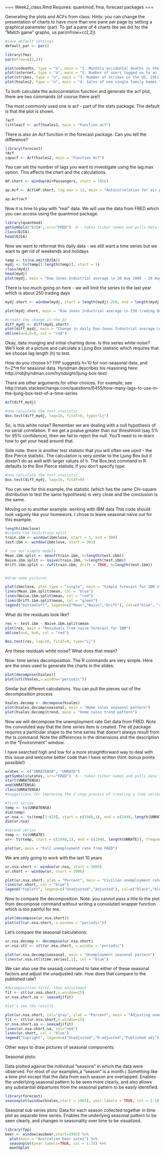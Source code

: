 ===
Week2_class.Rmd
Requires: quantmod, fma, forecast packages
===
 
Generating the plots and ACFs from class:
Hints:  you can change the presentation of charts to have more than one pane per page by setting a graphical parameter (par).  To get a pane of 4 charts like we did for the "Match game" graphs, us par(mfrow=c(2,2))
```r
#save default settings
default_par <- par()

library(fma)
par(mfrow=c(2,2))

plot(usdeaths, type = "o", main = "1. Monthly accidental deaths in the US")
plot(internet, type = "o", main = "2. Number of users logged on to an internet server \n each minute over a 100-minute period")
plot(strikes, type = "o", main = "3. Number of Strikes in the US, 1951 - 1980")
plot(hsales2, type = "o", main = "4. Sales of new single family homes \n in the US, Jan 1987 - Nov 1995")


```

To both calculate the autocorrelation function and generate the acf plot, there are two commands (of course there are!)

The most commonly used one is acf - part of the stats package. The default is that the plot is shown. 

```r
?acf
littleacf <- acf(hsales2, main = "Function acf")

```
There is also an Acf function in the forecast package.  Can you tell the difference?

```r
library(forecast)
?Acf
capacf <- Acf(hsales2, main = "Function Acf")

```

You can set the number of lags you want to investigate using the lag.max option.  This affects the chart and the calculations.
```r
AP.short <- window(AirPassengers, start = 1956)

ap.Acf <- Acf(AP.short, lag.max = 12, main = "Autocorrelation for air passengers, 1956 - 1960")

ap.Acf$acf
```

Now it is time to play with "real" data. We will use the data from FRED which you can access using the quantmod package.

```r
library(quantmod)
getSymbols("DJIA", src="FRED")  #-- takes ticker names and pulls data from FRED
class(DJIA)
head(DJIA)


```
Now we want to reformat this daily data - we still want a time series but we want to get rid of weekends and holidays

```r
temp <- ts(na.omit(DJIA))
mydj <- ts(temp[1:length(temp)], start = 1)
class(mydj)
head(mydj)
plot(mydj, main = "Dow Jones Industrial average \n 28 Aug 2006 - 26 Aug 2016", ylab = "Index")

```

There is too much going on here - we will limit the series to the last year which is about 250 trading days

```r

mydj.short <- window(mydj, start = length(mydj)-250, end = length(mydj)) #note the indexes - you can change this if you want

plot(mydj.short, main = "Dow Jones Industrial average \n 250 trading days ending 26 Aug 2016",  ylab = "Index")

#create the change in the DJ 
diff_mydj <- diff(mydj.short)
plot(diff_mydj, main = "Change in daily Dow Jones Industrial average \n 250 trading days ending 26 Aug 2016", ylab = "Change in index")
abline(a=0,b=0, col = "red")


```


Okay, data munging and initial charting done.  Is this series white noise?  We'll look at a picture and calculate a Ljung Box statistic which requires that we choose lag length (h) to test. 

How do you choose h? FPP suggests h=10 for non-seasonal data, and h=2*m for seasonal data.  Hyndman describes his reasoning here: 
http://robjhyndman.com/hyndsight/ljung-box-test/

There are other arguments for other choices.  For example, see
http://stats.stackexchange.com/questions/6455/how-many-lags-to-use-in-the-ljung-box-test-of-a-time-series

```r
Acf(diff_mydj)

#now calculate the test statistic
Box.test(diff_mydj, lag=10, fitdf=0, type="Lj")


```
So, is this white noise?  Remember we are dealing with a null hypothesis of no serial correlation.  If we get a pvalue greater than our threshhold (say 5% for 95% confidence), then we fail to reject the null.  You'll need to re-learn how to get your head around that.

Side note:  there is another test statistic that you will often see used - the Box Pierce statistic.  The calculation is very similar to the Ljung Box but it doesn't do as well with larger values of h.  The Box.test command in R defaults to the Box Pierce statistic if you don't specify type.

```r
#now calculate the test statistic
Box.test(diff_mydj, lag=10, fitdf=0)
```

You can see for this example, the statistic (which has the same Chi-square distribution to test the same hypothesis) is very close and the conclusion is the same. 

Moving on to another example: working with IBM data
This code should look vaguely like your homework.  I chose to leave seasonal naive out for this example. 

```r
length(ibmclose)
#create the test/train split
train.ibm <- window(ibmclose, start = 1, end = 300)
test.ibm <- window(ibmclose, start = 301)

# run our simple models
Mean.ibm.split <- meanf(train.ibm, h=length(test.ibm))
Naive.ibm.split <- naive(train.ibm, h=length(test.ibm))
Drift.ibm.split <- rwf(train.ibm, drift = TRUE, h=length(test.ibm))


#draw some pictures

plot(ibmclose, plot.type = "single", main = "Simple forecast for IBM stock price")
lines(Mean.ibm.split$mean, col = "blue")
lines(Naive.ibm.split$mean, col = "red")
lines(Drift.ibm.split$mean, col = "green")
legend("bottomleft", legend=c("Mean","Naive","Drift"), col=c("blue", "red", "green"), lty = c(1,1,1))

```

What do the residuals look like? 

```r
res <- test.ibm - Naive.ibm.split$mean
plot(res, main = "Residuals from naive forecast for IBM")
abline(a=0, b=0, col = "red")

Box.test(res, lag=10, fitdf=0, type="Lj")


```
Are these residuals white noise?  What does that mean?

Now: time series decomposition.  The R commands are very simple.  Here are the ones used to generate the charts in the slides:

```r
plot(decompose(hsales))
plot(stl(hsales,s.window="periodic"))
```

Similar but different calculations. 
You can pull the pieces out of the decomposition process

```r
hsales.decomp <- decompose(hsales)
plot(hsales.decomp$seasonal, main = "Home sales seasonal pattern")
plot(hsales.decomp$trend, main = "Home sales trend pattern")
```

Now we will decompose the unemployment rate
Get data from FRED.  Note the convoluted way that the time series item is created.  The stl package requires a particular shape to the time series that doesn't always result from the ts command. Note the differences in the dimensions and the description in the "Environment" window.

I have searched high and low for a more straightforward way to deal with this issue and welcome better code than I have written (hint: bonus points possible!)

```r
urates <- c("UNRATENSA", "UNRATE")
getSymbols(urates, src="FRED")  #-- takes ticker names and pulls data from FRED
start(UNRATENSA)
end(UNRATENSA)
class(UNRATENSA)
#suggestions for improving the 2 step process of creating a time series element with the correct dimensions are welcome

#first series
temp <- ts(UNRATENSA)
dim(temp)
ur.nsa <- ts(temp[1:823], start = c(1948,1), end = c(1948, length(UNRATENSA)),frequency = 12)
dim(ur.nsa)

#second series
temp <- ts(UNRATE)
ur<- ts(temp, start = c(1948,1), end = c(1948, length(UNRATE)), frequency = 12)

plot(ur, main = "Full unemployment rate from FRED")

```

We are only going to work with the last 10 years

```r
ur.nsa.short <- window(ur.nsa, start = 2006)
ur.short <- window(ur, start = 2006)

plot(ur.nsa.short, ylab = "Percent", main = "Civilian unemployment rate")
lines(ur.short, col = "blue")
legend("topleft", legend=c("Unadjusted","Adjusted"), col=c("black","blue"), lty = 1)
```

Now to compare the decomposition.  Note: you cannot pass a title to the plot from decompose command without writing a convoluted wrapper function which is too painful for me. 

```r
plot(decompose(ur.nsa.short))
plot(stl(ur.nsa.short, s.window = "periodic"))

```

Let's compare the seasonal calculations:


```r
ur.nsa.decomp <- decompose(ur.nsa.short)
ur.nsa.stl <- stl(ur.nsa.short, s.window = "periodic")

plot(ur.nsa.decomp$seasonal, main = "Unemployment seasonal pattern")
lines(ur.nsa.stl$time.series[,1], col = "blue")
```

We can also use the seasadj command to take either of these seasonal factors and adjust the unadjusted rate.  How does that compare to the published rate?
```r
#decomposition first, then adjustment
fit <- stl(ur.nsa.short,s.window=15)
ur.nsa.short.sa <- seasadj(fit)

#let's see the results

plot(ur.nsa.short, col="gray", ylab = "Percent", main = "Adjusting unemployment")
fit <- stl(ur.nsa.short,s.window=15)
ur.nsa.short.sa <- seasadj(fit)
lines(ur.nsa.short.sa, col="red")
lines(ur.short, col = "blue")
legend("topright", legend=c("Unadjusted","R-adjusted","Published adj"), col=c("grey", "red", "blue"), lty = c(1,1,1))
```

Other ways to draw pictures of seasonal components:

Seasonal plots:

Data plotted against the individual “seasons” in
which the data were observed. For most of our examples,a
“season” is a month.)
Something like a time plot except that the data
from each season are overlapped.
Enables the underlying seasonal pattern to be
seen more clearly, and also allows any
substantial departures from the seasonal
pattern to be easily identified.


```r
library(forecast)
seasonplot(window(hsales,start = 1985), year.labels = TRUE, col = 1:10, main = "Seasonal plots of home sales")
```

Seasonal sub series plots:
Data for each season collected together in time
plot as separate time series.
Enables the underlying seasonal pattern to be
seen clearly, and changes in seasonality over
time to be visualized.
```r
library(fpp)
beer <- window(ausbeer,start=1992) %>%
  plot(main = "Australian beer sales") %>%
  seasonplot(year.labels=TRUE, col = 1:14) %>%
  monthplot

```

